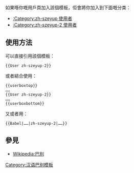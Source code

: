 <includeonly><!-- 在這裡加入模板的保護標識 --></includeonly><noinclude>{{template doc page viewed directly}}</noinclude>
<!-- 在本行下編輯模板說明 -->
如果喺你嘅用戶頁加入該個模板，佢會將你加入到下面嘅分类：
* [[:Category:zh-szeyup 使用者]]
* [[:Category:zh-szeyup-2 使用者]]
== 使用方法 ==
可以直接引用該個模板：
<pre>{{User zh-szeyup-2}}</pre>

或者結合<code>{{tl|Userboxtop}}</code>使用：
<pre>
{{userboxtop}}
……
{{User zh-szeyup-2}}
……
{{userboxbottom}}
</pre>

又或者用<code>{{tl|Babel}}</code>：
<pre>
{{Babel|……|zh-szeyup-2|……}}
</pre>
== 參見 ==
* [[Wikipedia:巴别]]

<IncludeOnly>
<!-- 本行下加入模板的分類 -->
[[Category:汉语巴别模板]]
<!-- 本行下加入模板的跨語言鏈接 -->

</IncludeOnly>